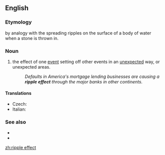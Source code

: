 ==English==

===Etymology===
by analogy with the spreading ripples on the surface of a body of water when a stone is thrown in.

===Noun===
{{en-noun}}

# the effect of one [[event]] setting off other events in an [[unexpected]] way, or unexpected areas.
#: ''Defaults in America's mortgage lending businesses are causing a '''ripple effect''' through the major banks in other continents.''

====Translations====
{{trans-top|effect of one event setting off other events in an unexpected way}}
* Czech: {{t|cs|řetězová reakce|f}}
* Italian: {{t|it|effetto onda|m}}
{{trans-mid}}
{{trans-bottom}}

===See also===
* {{l|en|butterfly effect}}
* {{l|en|domino effect}}

[[zh:ripple effect]]